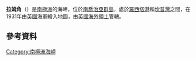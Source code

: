 {{coord|54|1|S|37|27|W|display=title}}

'''拉姆角'''（{{lang-en|Ram Head}}）是[[南極洲|南極洲]]的海岬，位於[[南喬治亞群島|南喬治亞群島]]，處於[[羅西塔港|羅西塔港]]和[[坎普灣|坎普灣]]之間，在1931年由[[英國|英國]]海軍繪入地圖，由[[英國海外領土|英國海外領土]]管轄。

==參考資料==
{{usgs-gazetteer}}

{{Antarctica-geo-stub}}
[[Category:南極洲海岬|Category:南極洲海岬]]
